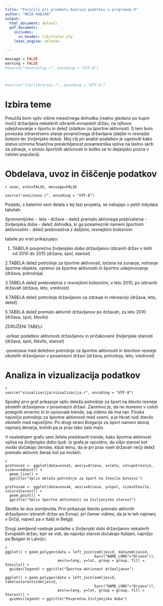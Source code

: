 ```yaml
---
title: "Poročilo pri predmetu Analiza podatkov s programom R"
author: "NEŽA HABJAN"
output:
  html_document: default
  pdf_document:
    includes:
      in_header: lib/styles.sty
    latex_engine: xelatex

---
```


```r
message = FALSE
warning = FALSE
#source("fontconfig.r", encoding = "UTF-8")



#source("lib/libraries.r", encoding = "UTF-8")
```

# Izbira teme

Preučila bom vpliv višine mesečnega dohodka (realno gledano po kupni moči) državljana nekaterih izbranih evropskih držav, na njihovo udejstvovanje v športu in delež izdatkov za športne aktivnosti. S tem bom povezala zdravstveno stanje povprečnega državljana (daljše in resnejše bolezni ter življenjsko dobo). Moj cilj pri analizi podatkov je ugotoviti kako status oziroma finančna preskrbljenost posameznika vpliva na lastno skrb za zdravje, v smislu športnih aktivnosti in koliko se to dejanjsko pozna v celotni populaciji.




# Obdelava, uvoz in čiščenje podatkov

```
r uvoz, echo=FALSE, message=FALSE

source("uvoz/uvoz.r", encoding = "UTF-8")
```
Podatki, s katerimi sem delala v tej fazi projekta, se nahajajo v petih tidydata tabelah:

Spremenljivke:
- leta
- države
- delež premalo aktivnega prebivalstva
- življenjska doba
- delež dohodka, ki ga posameznik nameni športnim aktivnostim
- delež prebivalstva z daljšimi, resnejšimi boleznimi

tabele po vrsti prikazujejo:

1. TABELA
povprečno življenjsko dobo državljanov izbranih držav v letih od 2010 do 2015
(država, spol, starost)

2.TABELA
delež potrošnje za športne aktivnosti, ločena na zunanje, notranje športne objekte, opremo za športne aktivnosti in športno udejstvovanje
(država, potrošnja)

3.TABELA
delež prebivalstva z resnejšimi boleznimi, v letu 2010, po izbranih državah
(država, leto, vrednost)

4.TABELA
delež potrošnje državljanov za zdravje in rekreacijo
(država, leto, delež)

5.TABELA
delež premalo aktivnih državljanov po državah, za leto 2010
(država, spol, število)


ZDRUŽENI TABELI:

-prikaz podatkov aktivnosti državljanov in pričakovane življenjske starosti
(država, spol, število, starost)

-povezava med deležem potrošnje za športne aktivnosti in številom resneje obolelih državljanov v posamezni državi
(država, potrošnja, leto, vrednost)



# Analiza in vizualizacija podatkov



```
{r vizualizacija, echo=FALSE, message=FALSE, warning=FALSE}

source("vizualizacija/vizualizacija.r", encoding = "UTF-8")
```


Spodnji prvi graf prikazuje vpliv deleža potrošnje za šport na število resneje obolelih državljanov v posamezni državi. Zanimivo je, da ne moremo v celoti potegniti smernic ki bi opisovale trende, saj vidimo da ima npr. Finska največjo potrošnjo za športne aktivnosti med vsemi, a je hkrati tudi število obolelih med največjimi. Po drugi strani Bolgarija za šport nameni skoraj najmanj denarja, bolnih pa je prav tako zelo malo.

V naslednjem grafu sem želela predstaviti trende, kako športna aktivnost vpliva na življenjsko dobo ljudi. Iz grafa je razvidno, da višjo starost kot moški dočakajo ženske, kljub temu, da je pri prav vseh državah večji delež premalo aktivnih žensk kot pa moških.

```
{r histogram, echo=FALSE, message=FALSE, fig.align='center', fig.cap='Histogram števila naselij v občinah'}


grafnova3 <- ggplot(data=nova3, aes(y=drzava, x=leto, col=potrosnja, size=vrednost)) + 
  geom_line() +
  ggtitle("Vpliv deleža potrošnje za šport na število bolezni")

grafnova4 <- ggplot(data=nova4, aes(x=Drzava, y=Spol, size=Stevilo, color=Starost)) + 
  geom_point() + 
  ggtitle("Vpliv športne aktivnosti na življenjsko starost")

```


Sledita še dva zemljevida. 
Prvi prikazuje število premalo aktivnih državljanov izbranih držav po Evropi, pri čemer vidimo, da je le teh najmanj v Grčiji, največ pa v Italiji in Belgiji.

Drugi zemljevid vsebuje podatke o življenjski dobi državljanov nekaterih Evropskih držav, kjer se vidi, da najvišjo starost dočakajo Italijani, najnižjo pa Bolgari in Latvijci.

```
{r zemljevid, echo=FALSE, fig.align='center', fig.cap='Zemljevid povprečnega števila otrok v družini'}


ggplot() + geom_polygon(data = left_join(zemljevid, datazemljevid, 
                                         by=c("NAME_LONG"="Drzava")), 
                        aes(x=long, y=lat, group = group, fill = Stevilo)) + 
  guides(legend) + ggtitle("Športna aktivnost državljanov")

ggplot() + geom_polygon(data = left_join(zemljevid, tabelastarostizemljevid, 
                                         by=c("NAME_LONG"="Drzava")), 
                        aes(x=long, y=lat, group = group, fill = Starost)) + 
  guides(legend) + ggtitle("Povprečna življenjska doba")

```

